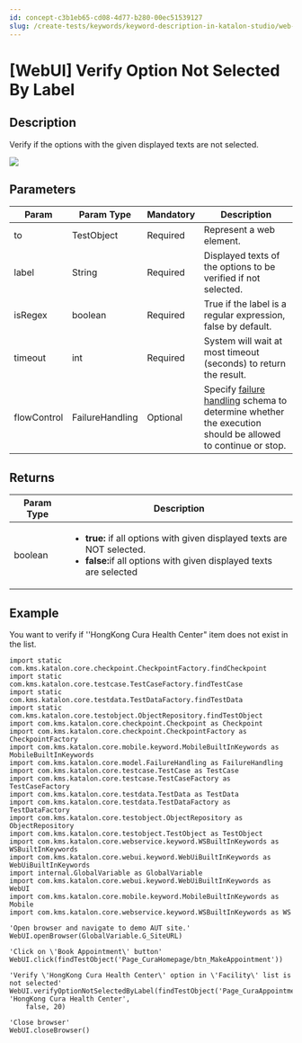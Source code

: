 ```yaml
---
id: concept-c3b1eb65-cd08-4d77-b280-00ec51539127
slug: /create-tests/keywords/keyword-description-in-katalon-studio/web-ui-keywords/webui-verify-option-not-selected-by-label
---
```


# \[WebUI\] Verify Option Not Selected By Label

## Description

Verify if the options with the given displayed texts are not selected.

<img src="https://github.com/katalon-studio/docs-images/raw/master/katalon-studio/docs/webui-verify-option-not-selected-by-label/label.jpg" />

## Parameters

<table><tr><th>Param</th><th>Param Type</th><th>Mandatory</th><th>Description</th></tr><tbody><tr><td>to</td><td>TestObject</td><td>Required</td><td>Represent a web element.</td></tr><tr><td>label</td><td>String</td><td>Required</td><td>Displayed texts of the options to be verified if not selected.</td></tr><tr><td>isRegex</td><td>boolean</td><td>Required</td><td>True if the label is a regular expression, false by default.</td></tr><tr><td>timeout</td><td>int</td><td>Required</td><td>System will wait at most timeout (seconds) to return the result.</td></tr><tr><td>flowControl</td><td>FailureHandling</td><td>Optional</td><td>Specify <a href="/maintain/configure-failure-handling-settings-in-katalon-studio" >failure handling</a> schema to determine whether the execution should be allowed to continue or stop.</td></tr></tbody></table>

## Returns

<table><tr><th>Param Type</th><th>Description</th></tr><tbody><tr><td>boolean</td><td><ul><li><strong>true:</strong> if all options with given displayed texts are NOT selected.</li><li><strong>false:</strong>if all options with given displayed texts are selected</li></ul></td></tr></tbody></table>

## Example

You want to verify if ''HongKong Cura Health Center" item does not exist in the list.

```
import static com.kms.katalon.core.checkpoint.CheckpointFactory.findCheckpoint
import static com.kms.katalon.core.testcase.TestCaseFactory.findTestCase
import static com.kms.katalon.core.testdata.TestDataFactory.findTestData
import static com.kms.katalon.core.testobject.ObjectRepository.findTestObject
import com.kms.katalon.core.checkpoint.Checkpoint as Checkpoint
import com.kms.katalon.core.checkpoint.CheckpointFactory as CheckpointFactory
import com.kms.katalon.core.mobile.keyword.MobileBuiltInKeywords as MobileBuiltInKeywords
import com.kms.katalon.core.model.FailureHandling as FailureHandling
import com.kms.katalon.core.testcase.TestCase as TestCase
import com.kms.katalon.core.testcase.TestCaseFactory as TestCaseFactory
import com.kms.katalon.core.testdata.TestData as TestData
import com.kms.katalon.core.testdata.TestDataFactory as TestDataFactory
import com.kms.katalon.core.testobject.ObjectRepository as ObjectRepository
import com.kms.katalon.core.testobject.TestObject as TestObject
import com.kms.katalon.core.webservice.keyword.WSBuiltInKeywords as WSBuiltInKeywords
import com.kms.katalon.core.webui.keyword.WebUiBuiltInKeywords as WebUiBuiltInKeywords
import internal.GlobalVariable as GlobalVariable
import com.kms.katalon.core.webui.keyword.WebUiBuiltInKeywords as WebUI
import com.kms.katalon.core.mobile.keyword.MobileBuiltInKeywords as Mobile
import com.kms.katalon.core.webservice.keyword.WSBuiltInKeywords as WS

'Open browser and navigate to demo AUT site.'
WebUI.openBrowser(GlobalVariable.G_SiteURL)

'Click on \'Book Appointment\' button'
WebUI.click(findTestObject('Page_CuraHomepage/btn_MakeAppointment'))

'Verify \'HongKong Cura Health Center\' option in \'Facility\' list is not selected'
WebUI.verifyOptionNotSelectedByLabel(findTestObject('Page_CuraAppointment/lst_Facility'), 'HongKong Cura Health Center', 
    false, 20)

'Close browser'
WebUI.closeBrowser()

```